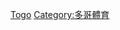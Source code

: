 {{Commonscat|Association football in Togo}}

[[Category:非洲各國足球|Togo]]
[[Category:多哥體育|Category:多哥體育]]